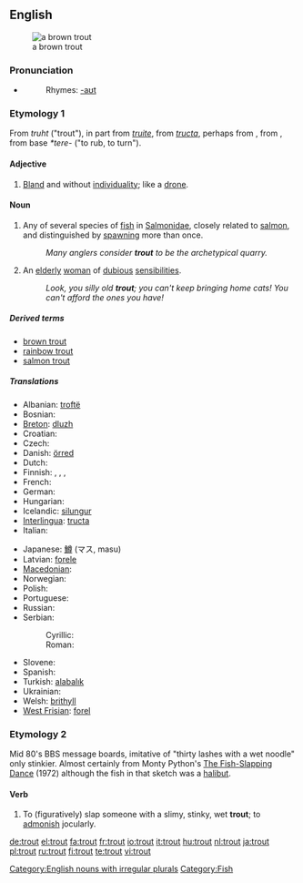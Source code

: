 {{wikipedia}}
==English==
[[Image:Bachforelle Zeichnung.jpg|thumb|a brown trout]]

===Pronunciation===
* {{audio|en-us-trout.ogg|Audio (US)}}
*: Rhymes: [[Rhymes:English:-aʊt|-aʊt]]

===Etymology 1===
From {{OE.}} ''truht'' ("trout"), in part from {{OF.}} ''[[truite]]'', from {{LL.}} ''[[tructa]]'', perhaps from {{Gk.}} {{term|τρώκτης|sc=Grek|tr=trōktēs||nibbler}}, from {{term|τρώγω|sc=Grek|tr=trōgō||to gnaw}}, from {{PIE.}} base ''*tere-'' ("to rub, to turn").

====Adjective====
{{en-adj}}

# {{rfv-sense}} [[bland|Bland]] and without [[individuality]]; like a [[drone]].

====Noun====
{{en-noun|pl=trout|pl2=trouts}}

# Any of several species of [[fish]] in [[Salmonidae]], closely related to [[salmon]], and distinguished by [[spawn]]ing more than once.
#: ''Many anglers consider '''trout''' to be the archetypical quarry.''
# {{context|UK|pejoratives}} An [[elderly]] [[woman]] of [[dubious]] [[sensibilities]].
#: ''Look, you silly old '''trout'''; you can't keep bringing home cats!  You can't afford the ones you have!''

=====Derived terms=====
* [[brown trout]]
* [[rainbow trout]]
* [[salmon trout]]

=====Translations=====
{{trans-top|fish}}
* Albanian: [[troftë]] {{f}}
* Bosnian: {{t-|bs|pastrmka|f}}
* [[Breton]]: [[dluzh]] {{m}}
* Croatian: {{t|hr|pasrtva|f}}
* Czech: {{t+|cs|pstruh|m}}
* Danish: [[örred]] {{g|Danish}}
* Dutch: {{t+|nl|forel|m}}
* Finnish: {{t+|fi|taimen}}, {{t+|fi|kirjolohi}}, {{t+|fi|nieriä}}, {{t+|fi|rautu}}
* French: {{t+|fr|truite|f}}
* German: {{t+|de|Forelle|f}}
* Hungarian: {{t+|hu|pisztráng}}
* Icelandic: [[silungur]] {{m}}
* [[Interlingua]]: [[tructa]]
* Italian: {{t+|it|trota|f}}
{{trans-mid}}
* Japanese: [[鱒]] (マス, masu)
* Latvian: [[forele]] {{f}}
* [[Macedonian]]: {{t-|mk|пастрмка|f|sc=Cyrl|xs=Macedonian}}
* Norwegian: {{t-|no|ørret|m}}
* Polish: {{t-|pl|pstrąg|m}}
* Portuguese: {{t+|pt|truta|f}}
* Russian: {{t-|ru|форель|f|tr=forél’|sc=Cyrl}}
* Serbian:
*: Cyrillic: {{t-|sr|пастрмка|f|sc=Cyrl}}
*: Roman: {{t-|sr|pastrmka|f}}
* Slovene: {{t+|sl|postrv|f}}
* Spanish: {{t+|es|trucha|f}}
* Turkish: [[ala]][[balık]]
* Ukrainian: {{t-|uk|форель|tr=forel’|sc=Cyrl|xs=Ukrainian}}
* Welsh: [[brithyll]]
* [[West Frisian]]: [[forel]] {{c}}
{{trans-bottom}}

===Etymology 2===
Mid 80's BBS message boards, imitative of "thirty lashes with a wet noodle" only stinkier. Almost certainly from Monty Python's [[w:The Fish-Slapping Dance|The Fish-Slapping Dance]] (1972) although the fish in that sketch was a [[halibut]].

====Verb====
{{en-verb|trouts|trouting|trouted}}

# {{internet|_|chat}} To (figuratively) slap someone with a slimy, stinky, wet '''trout'''; to [[admonish]] jocularly.

[[Category:English nouns with irregular plurals]]
[[Category:Fish]]

[[de:trout]]
[[el:trout]]
[[fa:trout]]
[[fr:trout]]
[[io:trout]]
[[it:trout]]
[[hu:trout]]
[[nl:trout]]
[[ja:trout]]
[[pl:trout]]
[[ru:trout]]
[[fi:trout]]
[[te:trout]]
[[vi:trout]]